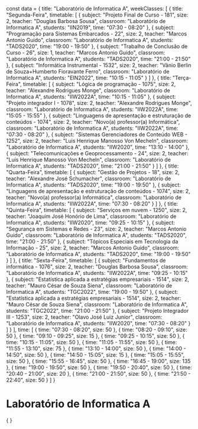 const data = {
  title: "Laboratório de Informatica A",
  weekClasses: [
    {
      title: "Segunda-Feira",
      timetable: [
        {
          subject: "Projeto Final de Curso - 181",
          size: 2,
          teacher: "Douglas Barbosa Sousa",
          classroom: "Laboratório de Informatica A",
          students: "IIN2019",
          time: "07:30 - 08:20"
        },
        {
          subject: "Programação para Sistemas Embarcados - 22",
          size: 2,
          teacher: "Marcos Antonio Guido",
          classroom: "Laboratório de Informatica A",
          students: "TADS2020",
          time: "19:00 - 19:50"
        },
        {
          subject: "Trabalho de Conclusão de Curso - 26",
          size: 1,
          teacher: "Marcos Antonio Guido",
          classroom: "Laboratório de Informatica A",
          students: "TADS2020",
          time: "21:00 - 21:50"
        },
        {
          subject: "Informática Instrumental - 1532",
          size: 2,
          teacher: "Vânio Berlin de Souza+Humberto Fioravante Ferro",
          classroom: "Laboratório de Informatica A",
          students: "EIN2022",
          time: "10:15 - 11:05"
        }
      ]
    },
    {
      title: "Terça-Feira",
      timetable: [
        {
          subject: "Lógica de programação - 1075",
          size: 2,
          teacher: "Alexandre Rodrigues Monge",
          classroom: "Laboratório de Informatica A",
          students: "IIW2022A",
          time: "10:15 - 11:05"
        },
        {
          subject: "Projeto integrador I - 1078",
          size: 2,
          teacher: "Alexandre Rodrigues Monge",
          classroom: "Laboratório de Informatica A",
          students: "IIW2022A",
          time: "15:05 - 15:55"
        },
        {
          subject: "Linguagens de apresentação e estruturação de conteúdos - 1074",
          size: 2,
          teacher: "Novo(a) professor(a) Informática",
          classroom: "Laboratório de Informatica A",
          students: "IIW2022A",
          time: "07:30 - 08:20"
        },
        {
          subject: "Sistemas Gerenciadores de Conteúdo WEB - 1252",
          size: 2,
          teacher: "Luis Henrique Manosso Von Mecheln",
          classroom: "Laboratório de Informatica A",
          students: "IIW2020",
          time: "13:10 - 14:00"
        },
        {
          subject: "Telecomunicações e Geoprocessamento - 24",
          size: 2,
          teacher: "Luis Henrique Manosso Von Mecheln",
          classroom: "Laboratório de Informatica A",
          students: "TADS2020",
          time: "21:00 - 21:50"
        }
      ]
    },
    {
      title: "Quarta-Feira",
      timetable: [
        {
          subject: "Gestão de Projetos - 18",
          size: 2,
          teacher: "Alexandre José Schumacher",
          classroom: "Laboratório de Informatica A",
          students: "TADS2020",
          time: "19:00 - 19:50"
        },
        {
          subject: "Linguagens de apresentação e estruturação de conteúdos - 1074",
          size: 2,
          teacher: "Novo(a) professor(a) Informática",
          classroom: "Laboratório de Informatica A",
          students: "IIW2022A",
          time: "07:30 - 08:20"
        }
      ]
    },
    {
      title: "Quinta-Feira",
      timetable: [
        {
          subject: "Serviços em nuvem - 1250",
          size: 2,
          teacher: "Joaquim José Honório de Lima",
          classroom: "Laboratório de Informatica A",
          students: "IIW2020",
          time: "09:25 - 10:15"
        },
        {
          subject: "Segurança em Sistemas e Redes - 23",
          size: 2,
          teacher: "Marcos Antonio Guido",
          classroom: "Laboratório de Informatica A",
          students: "TADS2020",
          time: "21:00 - 21:50"
        },
        {
          subject: "Tópicos Especiais em Tecnologia da Informação - 25",
          size: 2,
          teacher: "Marcos Antonio Guido",
          classroom: "Laboratório de Informatica A",
          students: "TADS2020",
          time: "19:00 - 19:50"
        }
      ]
    },
    {
      title: "Sexta-Feira",
      timetable: [
        {
          subject: "Fundamentos de informática - 1076",
          size: 2,
          teacher: "Douglas Barbosa Sousa",
          classroom: "Laboratório de Informatica A",
          students: "IIW2022A",
          time: "09:25 - 10:15"
        },
        {
          subject: "Estatística aplicada a estratégias empresariais - 1514",
          size: 2,
          teacher: "Mauro César de Souza Siena",
          classroom: "Laboratório de Informatica A",
          students: "TGC2022",
          time: "19:00 - 19:50"
        },
        {
          subject: "Estatística aplicada a estratégias empresariais - 1514",
          size: 2,
          teacher: "Mauro César de Souza Siena",
          classroom: "Laboratório de Informatica A",
          students: "TGC2022",
          time: "21:00 - 21:50"
        },
        {
          subject: "Projeto Integrador III - 1253",
          size: 2,
          teacher: "Olavo José Luiz Junior",
          classroom: "Laboratório de Informatica A",
          students: "IIW2020",
          time: "07:30 - 08:20"
        }
      ]
    }
  ],
  time: [
    {
      time: "07:30 - 08:20",
      size: 50
    },
    {
      time: "08:20 - 09:10",
      size: 50
    },
    {
      time: "09:10 - 09:25",
      size: 15
    },
    {
      time: "09:25 - 10:15",
      size: 50
    },
    {
      time: "10:15 - 11:05",
      size: 50
    },
    {
      time: "11:05 - 11:55",
      size: 50
    },
    {
      time: "11:55 - 13:10",
      size: 75
    },
    {
      time: "13:10 - 14:00",
      size: 50
    },
    {
      time: "14:00 - 14:50",
      size: 50
    },
    {
      time: "14:50 - 15:05",
      size: 15
    },
    {
      time: "15:05 - 15:55",
      size: 50
    },
    {
      time: "15:55 - 16:45",
      size: 50
    },
    {
      time: "16:45 - 19:00",
      size: 135
    },
    {
      time: "19:00 - 19:50",
      size: 50
    },
    {
      time: "19:50 - 20:40",
      size: 50
    },
    {
      time: "20:40 - 21:00",
      size: 20
    },
    {
      time: "21:00 - 21:50",
      size: 50
    },
    {
      time: "21:50 - 22:40",
      size: 50
    }
  ]
}

# Laboratório de Informatica A

<div>
    {
        <Grid
            title={data.title} 
            weekClasses={data.weekClasses} 
            time={data.time}
        />
    }
</div>